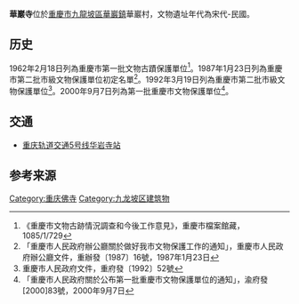 {{msg:重慶市文物保護單位
|名稱 = 華巖寺
|編號 = ？
|圖片 = 
|級別 = 1
|分類 = 
|時代 = 宋代-民國
|地点 = 
|坐標 = 
|登錄 = 1962年2月18日
}}
{{msg:重慶市文物保護單位
|名稱 = 華巖寺
|編號 = 43
|圖片 = 
|級別 = 3
|分類 = 
|時代 = 清
|地点 = [[九龍坡區|九龍坡區]][[華巖鄉|華巖鄉]]
|坐標 = 
|登錄 = 1987年1月23日
}}
{{msg:重慶市文物保護單位
|名稱 = 華巖寺
|編號 = 50
|圖片 = 
|級別 = 4
|分類 = 
|時代 = 清
|地点 = [[九龍坡區|九龍坡區]][[華巖鄉|華巖鄉]]
|坐標 = 
|登錄 = 1992年3月19日
}}
{{msg:重慶市文物保護單位
|名稱 = 華巖寺
|編號 = 70
|圖片 = 
|級別 = 5
|分類 = 
|時代 = 清代
|地点 = [[九龍坡區|九龍坡區]][[華巖鎮|華巖鎮]]華巖村
|坐標 = 
|登錄 = 2000年9月7日
}}
'''華巖寺'''位於[[重慶市|重慶市]][[九龍坡區|九龍坡區]][[華巖鎮|華巖鎮]]華巖村，文物遺址年代為宋代-民國。

==历史==
1962年2月18日列為重慶市第一批文物古蹟保護單位<ref>《重慶市文物古跡情況調查和今後工作意見》，重慶市檔案館藏，1085/1/729</ref>。1987年1月23日列為重慶市第二批市級文物保護單位初定名單<ref>「重慶市人民政府辦公廳關於做好我市文物保護工作的通知」，重慶市人民政府辦公廳文件，重辦發〔1987〕16號，1987年1月23日</ref>。1992年3月19日列為重慶市第二批市級文物保護單位<ref>重慶市人民政府文件，重府發〔1992〕52號</ref>。2000年9月7日列為第一批重慶市文物保護單位<ref>「重慶市人民政府關於公布第一批重慶市文物保護單位的通知」，渝府發[2000]83號，2000年9月7日</ref>。

==交通==
*[[重庆轨道交通5号线|重庆轨道交通5号线]][[华岩寺站|华岩寺站]]

== 参考来源 ==
{{reflist}}

{{文物保護單位小作品}}
[[Category:重庆佛寺|Category:重庆佛寺]]
[[Category:九龙坡区建筑物|Category:九龙坡区建筑物]]